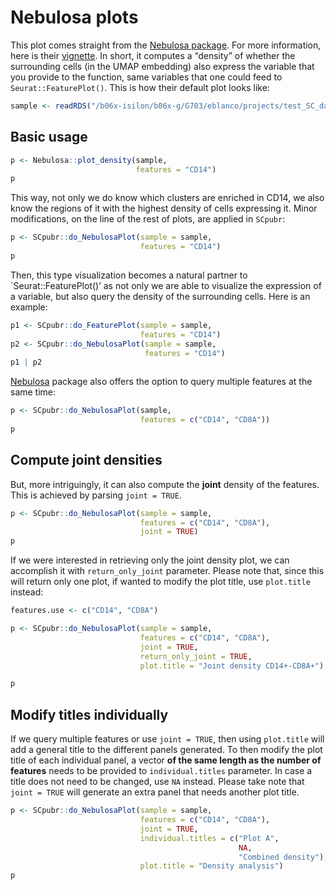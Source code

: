 # Nebulosa plots

This plot comes straight from the [Nebulosa package](http://bioconductor.org/packages/release/bioc/html/Nebulosa.html). For more information, here is their [vignette](http://bioconductor.org/packages/release/bioc/vignettes/Nebulosa/inst/doc/nebulosa_seurat.html). In short, it computes a "density" of whether the surrounding cells (in the UMAP embedding) also express the variable that you provide to the function, same variables that one could feed to `Seurat::FeaturePlot()`. This is how their default plot looks like:



```r
sample <- readRDS("/b06x-isilon/b06x-g/G703/eblanco/projects/test_SC_datasets/sc_dataset.rds")
```

## Basic usage
```r
p <- Nebulosa::plot_density(sample,
                            features = "CD14")
p
```

This way, not only we do know which clusters are enriched in CD14, we also know the regions of it with the highest density of cells expressing it. Minor modifications, on the line of the rest of plots, are applied in `SCpubr`:
```r
p <- SCpubr::do_NebulosaPlot(sample = sample, 
                             features = "CD14")
p
```

Then, this type visualization becomes a natural partner to `Seurat::FeaturePlot()' as not only we are able to visualize the expression of a variable, but also query the density of the surrounding cells. Here is an example:

```r
p1 <- SCpubr::do_FeaturePlot(sample = sample, 
                             features = "CD14") 
p2 <- SCpubr::do_NebulosaPlot(sample = sample, 
                              features = "CD14")
p1 | p2
```

[Nebulosa](https://github.com/powellgenomicslab/Nebulosa/blob/master/R/plotting.R) package also offers the option to query multiple features at the same time:

```r
p <- SCpubr::do_NebulosaPlot(sample, 
                             features = c("CD14", "CD8A"))
p
```

## Compute joint densities
But, more intriguingly, it can also compute the **joint** density of the features. This is achieved by parsing `joint = TRUE`.

```r
p <- SCpubr::do_NebulosaPlot(sample = sample, 
                             features = c("CD14", "CD8A"), 
                             joint = TRUE)
p 
```

If we were interested in retrieving only the joint density plot, we can accomplish it with `return_only_joint` parameter. Please note that, since this will return only one plot, if wanted to modify the plot title, use `plot.title` instead:

```r
features.use <- c("CD14", "CD8A")

p <- SCpubr::do_NebulosaPlot(sample = sample, 
                             features = c("CD14", "CD8A"), 
                             joint = TRUE, 
                             return_only_joint = TRUE,
                             plot.title = "Joint density CD14+-CD8A+")

p
```
## Modify titles individually
If we query multiple features or use `joint = TRUE`, then using `plot.title` will add a general title to the different panels generated. To then modify the plot title of each individual panel, a vector **of the same length as the number of features** needs to be provided to `individual.titles` parameter. In case a title does not need to be changed, use `NA` instead. Please take note that `joint = TRUE` will generate an extra panel that needs another plot title. 

```r
p <- SCpubr::do_NebulosaPlot(sample = sample, 
                             features = c("CD14", "CD8A"), 
                             joint = TRUE, 
                             individual.titles = c("Plot A",
                                                   NA,
                                                   "Combined density"),
                             plot.title = "Density analysis")
p
```

